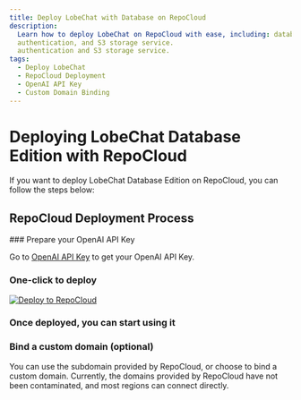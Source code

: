 ```yaml
---
title: Deploy LobeChat with Database on RepoCloud
description: 
  Learn how to deploy LobeChat on RepoCloud with ease, including: database,
  authentication, and S3 storage service.
  authentication and S3 storage service.
tags:
  - Deploy LobeChat
  - RepoCloud Deployment
  - OpenAI API Key
  - Custom Domain Binding
---
```


# Deploying LobeChat Database Edition with RepoCloud

If you want to deploy LobeChat Database Edition on RepoCloud, you can follow the steps below:

## RepoCloud Deployment Process

<Steps>
  ### Prepare your OpenAI API Key

Go to [OpenAI API Key](https://platform.openai.com/account/api-keys) to get your OpenAI API Key.

### One-click to deploy

[![Deploy to RepoCloud](https://d16t0pc4846x52.cloudfront.net/deploy.svg)](https://repocloud.io/details/?app_id=248)

### Once deployed, you can start using it

### Bind a custom domain (optional)

You can use the subdomain provided by RepoCloud, or choose to bind a custom domain. Currently, the domains provided by RepoCloud have not been contaminated, and most regions can connect directly.

</Steps>